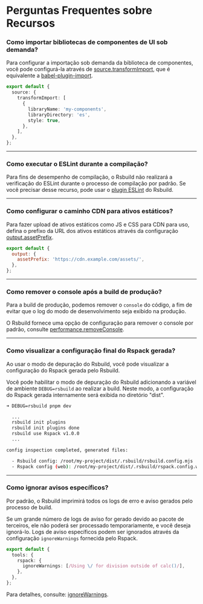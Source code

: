 # Perguntas Frequentes sobre Recursos

### Como importar bibliotecas de componentes de UI sob demanda?

Para configurar a importação sob demanda da biblioteca de componentes, você pode configurá-la através de [source.transformImport](/config/source/transform-import), que é equivalente a [babel-plugin-import](https://npmjs.com/package/babel-plugin-import).

```ts
export default {
  source: {
    transformImport: [
      {
        libraryName: 'my-components',
        libraryDirectory: 'es',
        style: true,
      },
    ],
  },
};
```

---

### Como executar o ESLint durante a compilação?

Para fins de desempenho de compilação, o Rsbuild não realizará a verificação do ESLint durante o processo de compilação por padrão. Se você precisar desse recurso, pode usar o [plugin ESLint](https://github.com/rspack-contrib/rsbuild-plugin-eslint) do Rsbuild.

---

### Como configurar o caminho CDN para ativos estáticos?

Para fazer upload de ativos estáticos como JS e CSS para CDN para uso, defina o prefixo da URL dos ativos estáticos através da configuração [output.assetPrefix](/config/output/asset-prefix).

```js
export default {
  output: {
    assetPrefix: 'https://cdn.example.com/assets/',
  },
};
```

---

### Como remover o console após a build de produção?

Para a build de produção, podemos remover o `console` do código, a fim de evitar que o log do modo de desenvolvimento seja exibido na produção.

O Rsbuild fornece uma opção de configuração para remover o console por padrão, consulte [performance.removeConsole](/config/performance/remove-console).

---

### Como visualizar a configuração final do Rspack gerada?

Ao usar o modo de depuração do Rsbuild, você pode visualizar a configuração do Rspack gerada pelo Rsbuild.

Você pode habilitar o modo de depuração do Rsbuild adicionando a variável de ambiente `DEBUG=rsbuild` ao realizar a build. Neste modo, a configuração do Rspack gerada internamente será exibida no diretório "dist".

```bash
➜ DEBUG=rsbuild pnpm dev

  ...
  rsbuild init plugins
  rsbuild init plugins done
  rsbuild use Rspack v1.0.0
  ...

config inspection completed, generated files:

  - Rsbuild config: /root/my-project/dist/.rsbuild/rsbuild.config.mjs
  - Rspack config (web): /root/my-project/dist/.rsbuild/rspack.config.web.mjs
```

---

### Como ignorar avisos específicos?

Por padrão, o Rsbuild imprimirá todos os logs de erro e aviso gerados pelo processo de build.

Se um grande número de logs de aviso for gerado devido ao pacote de terceiros, ele não poderá ser processado temporariamente, e você deseja ignorá-lo. Logs de aviso específicos podem ser ignorados através da configuração `ignoreWarnings` fornecida pelo Rspack.

```ts
export default {
  tools: {
    rspack: {
      ignoreWarnings: [/Using \/ for division outside of calc()/],
    },
  },
};
```

Para detalhes, consulte: [ignoreWarnings](https://rspack.rs/config/other-options#ignorewarnings).

